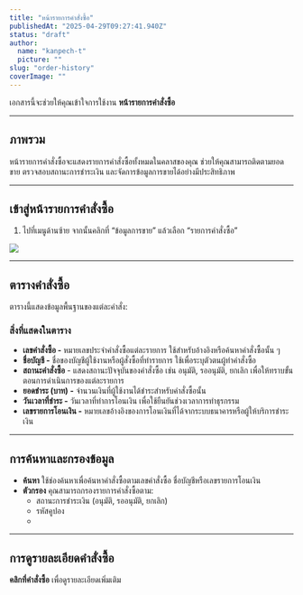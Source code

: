 ```yaml
---
title: "หน้ารายการคำสั่งซื้อ"
publishedAt: "2025-04-29T09:27:41.940Z"
status: "draft"
author:
  name: "kanpech-t"
  picture: ""
slug: "order-history"
coverImage: ""
---
```


เอกสารนี้จะช่วยให้คุณเข้าใจการใช้งาน **หน้ารายการคำสั่งซื้อ**

---

## ภาพรวม

หน้ารายการคำสั่งซื้อจะแสดงรายการคำสั่งซื้อทั้งหมดในคลาสของคุณ ช่วยให้คุณสามารถติดตามยอดขาย ตรวจสอบสถานะการชำระเงิน และจัดการข้อมูลการขายได้อย่างมีประสิทธิภาพ

---

## **เข้าสู่**หน้ารายการคำสั่งซื้อ

1. ไปที่เมนูด้านซ้าย จากนั้นคลิกที่ “ข้อมูลการขาย” แล้วเลือก “รายการคำสั่งซื้อ”

![](https://document-assets.st-th-1.byteark.com/order-history%2Forder-history-menu.png)

---

## ตารางคำสั่งซื้อ

ตารางนี้แสดงข้อมูลพื้นฐานของแต่ละคำสั่ง:

### สิ่งที่แสดงในตาราง

- **เลขคำสั่งซื้อ -** หมายเลขประจำคำสั่งซื้อแต่ละรายการ ใช้สำหรับอ้างอิงหรือค้นหาคำสั่งซื้อนั้น ๆ
- **ชื่อบัญชี -** ชื่อของบัญชีผู้ใช้งานหรือผู้สั่งซื้อที่ทำรายการ ใช้เพื่อระบุตัวตนผู้ทำคำสั่งซื้อ
- **สถานะคำสั่งซื้อ** - แสดงสถานะปัจจุบันของคำสั่งซื้อ เช่น อนุมัติ, รออนุมัติ, ยกเลิก เพื่อให้ทราบขั้นตอนการดำเนินการของแต่ละรายการ
- **ยอดชำระ (บาท) -** จำนวนเงินที่ผู้ใช้งานได้ชำระสำหรับคำสั่งซื้อนั้น
- **วันเวลาที่ชำระ -** วันเวลาที่ทำการโอนเงิน เพื่อใช้ยืนยันช่วงเวลาการทำธุรกรรม
- **เลขรายการโอนเงิน -** หมายเลขอ้างอิงของการโอนเงินที่ได้จากระบบธนาคารหรือผู้ให้บริการชำระเงิน

---

## การค้นหาและกรองข้อมูล

- **ค้นหา** ใช้ช่องค้นหาเพื่อค้นหาคำสั่งซื้อตามเลขคำสั่งซื้อ ชื่อบัญชีหรือเลขรายการโอนเงิน
- **ตัวกรอง** คุณสามารถกรองรายการคำสั่งซื้อตาม:
  - สถานะการชำระเงิน (อนุมัติ, รออนุมัติ, ยกเลิก)
  - รหัสคูปอง
  - 

---

## การดูรายละเอียดคำสั่งซื้อ

**คลิกที่คำสั่งซื้อ** เพื่อดูรายละเอียดเพิ่มเติม
